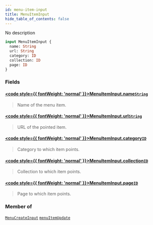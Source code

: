 ```yaml
---
id: menu-item-input
title: MenuItemInput
hide_table_of_contents: false
---
```








No description

```graphql
input MenuItemInput {
  name: String
  url: String
  category: ID
  collection: ID
  page: ID
}
```


### Fields

#### [<code style={{ fontWeight: 'normal' }}>MenuItemInput.<b>name</b></code>](#)<Bullet />[`String`](../../../developer/api-reference/scalars/string) <Badge class="secondary" text="scalar"/>
> Name of the menu item.
> 

#### [<code style={{ fontWeight: 'normal' }}>MenuItemInput.<b>url</b></code>](#)<Bullet />[`String`](../../../developer/api-reference/scalars/string) <Badge class="secondary" text="scalar"/>
> URL of the pointed item.
> 

#### [<code style={{ fontWeight: 'normal' }}>MenuItemInput.<b>category</b></code>](#)<Bullet />[`ID`](../../../developer/api-reference/scalars/id) <Badge class="secondary" text="scalar"/>
> Category to which item points.
> 

#### [<code style={{ fontWeight: 'normal' }}>MenuItemInput.<b>collection</b></code>](#)<Bullet />[`ID`](../../../developer/api-reference/scalars/id) <Badge class="secondary" text="scalar"/>
> Collection to which item points.
> 

#### [<code style={{ fontWeight: 'normal' }}>MenuItemInput.<b>page</b></code>](#)<Bullet />[`ID`](../../../developer/api-reference/scalars/id) <Badge class="secondary" text="scalar"/>
> Page to which item points.
> 



### Member of

[`MenuCreateInput`](../../../developer/api-reference/inputs/menu-create-input)  <Badge class="secondary" text="input"/><Bullet />[`menuItemUpdate`](../../../developer/api-reference/mutations/menu-item-update)  <Badge class="secondary" text="mutation"/>



